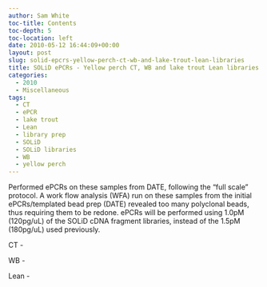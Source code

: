 ```yaml
---
author: Sam White
toc-title: Contents
toc-depth: 5
toc-location: left
date: 2010-05-12 16:44:09+00:00
layout: post
slug: solid-epcrs-yellow-perch-ct-wb-and-lake-trout-lean-libraries
title: SOLiD ePCRs - Yellow perch CT, WB and lake trout Lean libraries
categories:
  - 2010
  - Miscellaneous
tags:
  - CT
  - ePCR
  - lake trout
  - Lean
  - library prep
  - SOLiD
  - SOLiD libraries
  - WB
  - yellow perch
---
```


Performed ePCRs on these samples from DATE, following the "full scale" protocol. A work flow analysis (WFA) run on these samples from the initial ePCRs/templated bead prep (DATE) revealed too many polyclonal beads, thus requiring them to be redone. ePCRs will be performed using 1.0pM (120pg/uL) of the SOLiD cDNA fragment libraries, instead of the 1.5pM (180pg/uL) used previously.

CT -

WB -

Lean -
